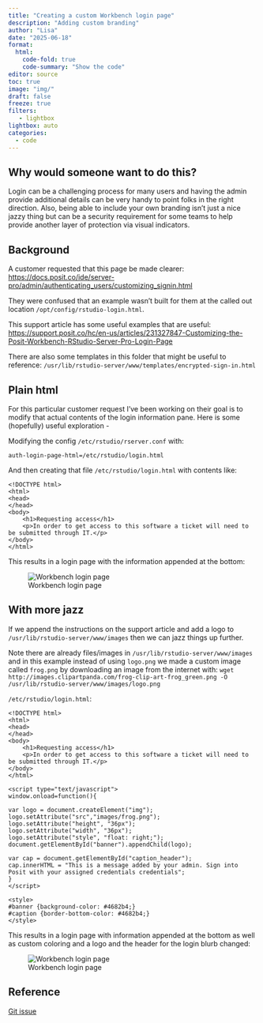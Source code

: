 ```yaml
---
title: "Creating a custom Workbench login page"
description: "Adding custom branding"
author: "Lisa"
date: "2025-06-18"
format:
  html:
    code-fold: true
    code-summary: "Show the code"
editor: source
toc: true
image: "img/"
draft: false
freeze: true
filters:
   - lightbox
lightbox: auto
categories:
  - code
---
```


## Why would someone want to do this? 

Login can be a challenging process for many users and having the admin provide additional details can be very handy to point folks in the right direction. Also, being able to include your own branding isn't just a nice jazzy thing but can be a security requirement for some teams to help provide another layer of protection via visual indicators. 

## Background 

A customer requested that this page be made clearer: <https://docs.posit.co/ide/server-pro/admin/authenticating_users/customizing_signin.html> 

They were confused that an example wasn't built for them at the called out location `/opt/config/rstudio-login.html`.

This support article has some useful examples that are useful: <https://support.posit.co/hc/en-us/articles/231327847-Customizing-the-Posit-Workbench-RStudio-Server-Pro-Login-Page>

There are also some templates in this folder that might be useful to reference: `/usr/lib/rstudio-server/www/templates/encrypted-sign-in.html`

## Plain html


For this particular customer request I've been working on their goal is to modify that actual contents of the login information pane. Here is some (hopefully) useful exploration -

Modifying the config `/etc/rstudio/rserver.conf` with:

```
auth-login-page-html=/etc/rstudio/login.html
```

And then creating that file `/etc/rstudio/login.html` with contents like:

```
<!DOCTYPE html>
<html>
<head>
</head>
<body>
    <h1>Requesting access</h1>
    <p>In order to get access to this software a ticket will need to be submitted through IT.</p>
</body>
</html>
```

This results in a login page with the information appended at the bottom:

![Workbench login page](img/workbench-custom-login-1.png)

## With more jazz

If we append the instructions on the support article and add a logo to `/usr/lib/rstudio-server/www/images` then we can jazz things up further.

Note there are already files/images in `/usr/lib/rstudio-server/www/images` and in this example instead of using `logo.png` we made a custom image called `frog.png` by downloading an image from the internet with: `wget http://images.clipartpanda.com/frog-clip-art-frog_green.png -O /usr/lib/rstudio-server/www/images/logo.png`


`/etc/rstudio/login.html`:

```
<!DOCTYPE html>
<html>
<head>
</head>
<body>
    <h1>Requesting access</h1>
    <p>In order to get access to this software a ticket will need to be submitted through IT.</p>
</body>
</html>

<script type="text/javascript">
window.onload=function(){

var logo = document.createElement("img");
logo.setAttribute("src","images/frog.png");
logo.setAttribute("height", "36px");
logo.setAttribute("width", "36px");
logo.setAttribute("style", "float: right;");
document.getElementById("banner").appendChild(logo);

var cap = document.getElementById("caption_header");
cap.innerHTML = "This is a message added by your admin. Sign into Posit with your assigned credentials credentials";    
}
</script>

<style>
#banner {background-color: #4682b4;}
#caption {border-bottom-color: #4682b4;}
</style>
```

This results in a login page with information appended at the bottom as well as custom coloring and a logo and the header for the login blurb changed:

![Workbench login page](img/workbench-custom-login-2.png)

## Reference

[Git issue](https://github.com/rstudio/rstudio-pro/issues/8378)





